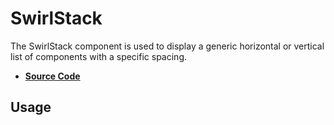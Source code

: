 
<Meta title="Components/SwirlStack" />

# SwirlStack

The SwirlStack component is used to display a generic horizontal or vertical
list of components with a specific spacing.

- **[Source Code](https://github.com/flip-corp/swirl/tree/main/packages/swirl-components/src/components/swirl-stack)**

## Usage

<Canvas withSource="open">
  <Story id="components-swirlstack--swirl-stack" />
</Canvas>

<ArgsTable story="." />
